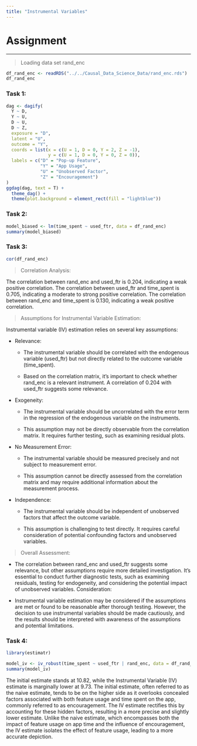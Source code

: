 ```yaml
---
title: "Instrumental Variables"
---
```


# Assignment 

------------------------------------------------------------------------

> Loading data set rand_enc

```r
df_rand_enc <- readRDS("../../Causal_Data_Science_Data/rand_enc.rds")
df_rand_enc
```

### Task 1:

```r
dag <- dagify(
  Y ~ D,
  Y ~ U,
  D ~ U,
  D ~ Z,
  exposure = "D",
  latent = "U",
  outcome = "Y",
  coords = list(x = c(U = 1, D = 0, Y = 2, Z = -1),
                y = c(U = 1, D = 0, Y = 0, Z = 0)),
  labels = c("D" = "Pop-up Feature", 
             "Y" = "App Usage", 
             "U" = "Unobserved Factor",
             "Z" = "Encouragement")
)
ggdag(dag, text = T) +
  theme_dag() +
  theme(plot.background = element_rect(fill = "lightblue"))
```

### Task 2:

```r
model_biased <- lm(time_spent ~ used_ftr, data = df_rand_enc)
summary(model_biased)
```

### Task 3:

```r
cor(df_rand_enc)
```
>Correlation Analysis:

The correlation between rand_enc and used_ftr is 0.204, indicating a weak positive correlation.
The correlation between used_ftr and time_spent is 0.705, indicating a moderate to strong positive correlation.
The correlation between rand_enc and time_spent is 0.130, indicating a weak positive correlation.

>Assumptions for Instrumental Variable Estimation:

Instrumental variable (IV) estimation relies on several key assumptions:

* Relevance: 

  + The instrumental variable should be correlated with the endogenous variable (used_ftr) but not directly related to the outcome variable (time_spent).

  + Based on the correlation matrix, it's important to check whether rand_enc is a relevant instrument. A correlation of 0.204 with used_ftr suggests some relevance.

* Exogeneity: 

  + The instrumental variable should be uncorrelated with the error term in the regression of the endogenous variable on the instruments.

  + This assumption may not be directly observable from the correlation matrix. It requires further testing, such as examining residual plots.

* No Measurement Error: 

  + The instrumental variable should be measured precisely and not subject to measurement error.

  + This assumption cannot be directly assessed from the correlation matrix and may require additional information about the measurement process.
 
* Independence: 

  + The instrumental variable should be independent of unobserved factors that affect the outcome variable.

  + This assumption is challenging to test directly. It requires careful consideration of potential confounding factors and unobserved variables.

>Overall Assessment:

* The correlation between rand_enc and used_ftr suggests some relevance, but other assumptions require more detailed investigation.
It's essential to conduct further diagnostic tests, such as examining residuals, testing for endogeneity, and considering the potential impact of unobserved variables.
Consideration:

* Instrumental variable estimation may be considered if the assumptions are met or found to be reasonable after thorough testing.
However, the decision to use instrumental variables should be made cautiously, and the results should be interpreted with awareness of the assumptions and potential limitations.

### Task 4:

```r
library(estimatr)

model_iv <- iv_robust(time_spent ~ used_ftr | rand_enc, data = df_rand_enc)
summary(model_iv)
```
The initial estimate stands at 10.82, while the Instrumental Variable (IV) estimate is marginally lower at 9.73. The initial estimate, often referred to as the naive estimate, tends to be on the higher side as it overlooks concealed factors associated with both feature usage and time spent on the app, commonly referred to as encouragement. The IV estimate rectifies this by accounting for these hidden factors, resulting in a more precise and slightly lower estimate. Unlike the naive estimate, which encompasses both the impact of feature usage on app time and the influence of encouragement, the IV estimate isolates the effect of feature usage, leading to a more accurate depiction.